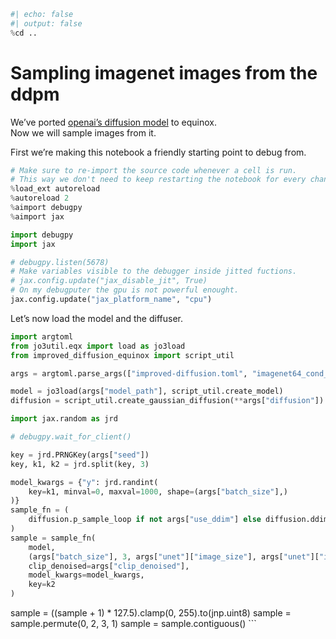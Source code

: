 ```python
#| echo: false
#| output: false
%cd ..
```

# Sampling imagenet images from the ddpm

We've ported [openai's diffusion model](https://github.com/openai/improved-diffusion) to equinox.  
Now we will sample images from it.

First we're making this notebook a friendly starting point to debug from.

```python
# Make sure to re-import the source code whenever a cell is run.
# This way we don't need to keep restarting the notebook for every change.
%load_ext autoreload
%autoreload 2
%aimport debugpy
%aimport jax

import debugpy
import jax

# debugpy.listen(5678)
# Make variables visible to the debugger inside jitted fuctions.
# jax.config.update("jax_disable_jit", True)
# On my debugputer the gpu is not powerful enought.
jax.config.update("jax_platform_name", "cpu")
```

Let's now load the model and the diffuser.

```python
import argtoml
from jo3util.eqx import load as jo3load
from improved_diffusion_equinox import script_util

args = argtoml.parse_args(["improved-diffusion.toml", "imagenet64_cond_270M_250K.toml"])

model = jo3load(args["model_path"], script_util.create_model)
diffusion = script_util.create_gaussian_diffusion(**args["diffusion"])
```

```python
import jax.random as jrd

# debugpy.wait_for_client()

key = jrd.PRNGKey(args["seed"])
key, k1, k2 = jrd.split(key, 3)

model_kwargs = {"y": jrd.randint(
    key=k1, minval=0, maxval=1000, shape=(args["batch_size"],)
)}
sample_fn = (
    diffusion.p_sample_loop if not args["use_ddim"] else diffusion.ddim_sample_loop
)
sample = sample_fn(
    model,
    (args["batch_size"], 3, args["unet"]["image_size"], args["unet"]["image_size"]),
    clip_denoised=args["clip_denoised"],
    model_kwargs=model_kwargs,
    key=k2
)
```
sample = ((sample + 1) * 127.5).clamp(0, 255).to(jnp.uint8)
sample = sample.permute(0, 2, 3, 1)
sample = sample.contiguous()
```



























